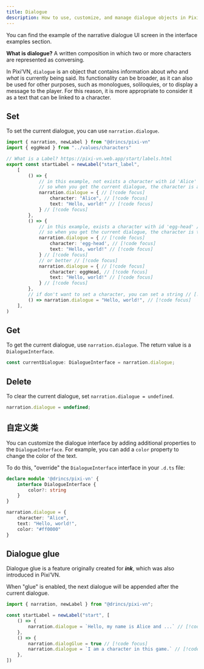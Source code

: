 ```yaml
---
title: Dialogue
description: How to use, customize, and manage dialogue objects in Pixi’VN, including glue and UI integration.
---
```



<Callout title="UI screen" type="info">

You can find the example of the narrative dialogue UI screen in the <DynamicLink href="/start/interface-examples#narrative-dialogue">interface examples</DynamicLink> section.

</Callout>

**What is dialogue?** A written composition in which two or more characters are represented as conversing.

In Pixi’VN, `dialogue` is an object that contains information about _who_ and _what_ is currently being said. Its functionality can be broader, as it can also be used for other purposes, such as monologues, soliloquies, or to display a message to the player. For this reason, it is more appropriate to consider it as a text that can be linked to a <DynamicLink href="/start/character#use-characters-in-the-game">character</DynamicLink>.

## Set

To set the current dialogue, you can use `narration.dialogue`.

```ts title="labels/startLabel.ts"
import { narration, newLabel } from "@drincs/pixi-vn"
import { eggHead } from "../values/characters"

// What is a Label? https://pixi-vn.web.app/start/labels.html
export const startLabel = newLabel("start_label",
    [
        () => {
            // in this example, not exists a character with id 'Alice' // [!code focus]
            // so when you get the current dialogue, the character is a fake character with the name 'Alice' // [!code focus]
            narration.dialogue = { // [!code focus]
                character: "Alice", // [!code focus]
                text: "Hello, world!" // [!code focus]
            } // [!code focus]
        },
        () => {
            // in this example, exists a character with id 'egg-head' // [!code focus]
            // so when you get the current dialogue, the character is the character with id 'egg-head' // [!code focus]
            narration.dialogue = { // [!code focus]
                character: 'egg-head', // [!code focus]
                text: "Hello, world!" // [!code focus]
            } // [!code focus]
            // or better // [!code focus]
            narration.dialogue = { // [!code focus]
                character: eggHead, // [!code focus]
                text: "Hello, world!" // [!code focus]
            } // [!code focus]
        },
        // if don't want to set a character, you can set a string // [!code focus]
        () => narration.dialogue = "Hello, world!", // [!code focus]
    ],
)
```

<CurrentDialogueExample />

## Get

To get the current dialogue, use `narration.dialogue`. The return value is a `DialogueInterface`.

```typescript
const currentDialogue: DialogueInterface = narration.dialogue;
```

## Delete

To clear the current dialogue, set `narration.dialogue = undefined`.

```typescript
narration.dialogue = undefined;
```

## 自定义类

You can customize the dialogue interface by adding additional properties to the `DialogueInterface`. For example, you can add a `color` property to change the color of the text.

To do this, "override" the `DialogueInterface` interface in your `.d.ts` file:

```ts tab="pixi-vn.d.ts"
declare module '@drincs/pixi-vn' {
    interface DialogueInterface {
        color?: string
    }
}
```

```ts tab="labels/startLabel.ts"
narration.dialogue = {
    character: "Alice",
    text: "Hello, world!",
    color: "#ff0000"
}
```

## Dialogue glue

<Callout type="info">

Dialogue glue is a feature originally created for **_ink_**, which was also introduced in Pixi’VN.

</Callout>

When "glue" is enabled, the next dialogue will be appended after the current dialogue.

```ts title="labels/startLabel.ts"
import { narration, newLabel } from "@drincs/pixi-vn";

const startLabel = newLabel("start", [
    () => {
        narration.dialogue = `Hello, my name is Alice and ...` // [!code focus]
    },
    () => {
        narration.dialogGlue = true // [!code focus]
        narration.dialogue = `I am a character in this game.` // [!code focus]
    },
])
```

<DialogueGlueExample />
